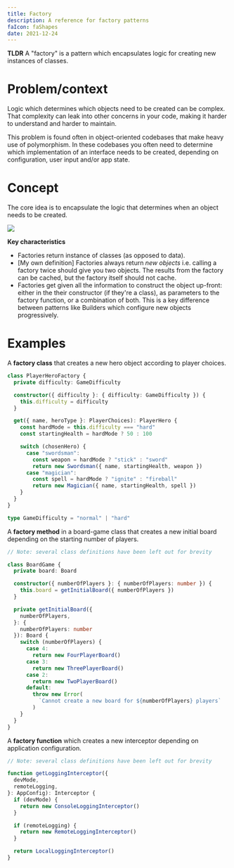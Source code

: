 ```yaml
---
title: Factory
description: A reference for factory patterns
faIcon: faShapes
date: 2021-12-24
---
```



**TLDR** A "factory" is a <Link to="/articles/patterns">pattern</Link> which encapsulates logic for creating new instances of classes.

# Problem/context

Logic which determines which objects need to be created can be complex. That complexity can leak into other concerns in your code, making it harder to understand and harder to maintain.

This problem is found often in object-oriented codebases that make heavy use of polymorphism. In these codebases you often need to determine which implementation of an interface needs to be created, depending on configuration, user input and/or app state.

# Concept

The core idea is to encapsulate the logic that determines when an object needs to be created.

![](./images/factory-sequence.png)

**Key characteristics**

- Factories return instance of classes (as opposed to data).
- [My own definition] Factories always return _new objects_ i.e. calling a factory twice should give you two objects. The results from the factory can be cached, but the factory itself should not cache.
- Factories get given all the information to construct the object up-front: either in the their constructor (if they're a class), as parameters to the factory function, or a combination of both. This is a key difference between patterns like Builders which configure new objects progressively.

# Examples

A **factory class** that creates a new hero object according to player choices.

```typescript
class PlayerHeroFactory {
  private difficulty: GameDifficulty

  constructor({ difficulty }: { difficulty: GameDifficulty }) {
    this.difficulty = difficulty
  }

  get({ name, heroType }: PlayerChoices): PlayerHero {
    const hardMode = this.difficulty === "hard"
    const startingHealth = hardMode ? 50 : 100

    switch (chosenHero) {
      case "swordsman":
        const weapon = hardMode ? "stick" : "sword"
        return new Swordsman({ name, startingHealth, weapon })
      case "magician":
        const spell = hardMode ? "ignite" : "fireball"
        return new Magician({ name, startingHealth, spell })
    }
  }
}

type GameDifficulty = "normal" | "hard"
```

A **factory method** in a board-game class that creates a new initial board depending on the starting number of players.

```typescript
// Note: several class definitions have been left out for brevity

class BoardGame {
  private board: Board

  constructor({ numberOfPlayers }: { numberOfPlayers: number }) {
    this.board = getInitialBoard({ numberOfPlayers })
  }

  private getInitialBoard({
    numberOfPlayers,
  }: {
    numberOfPlayers: number
  }): Board {
    switch (numberOfPlayers) {
      case 4:
        return new FourPlayerBoard()
      case 3:
        return new ThreePlayerBoard()
      case 2:
        return new TwoPlayerBoard()
      default:
        throw new Error(
          `Cannot create a new board for ${numberOfPlayers} players`
        )
    }
  }
}
```

A **factory function** which creates a new <Link to="/articles/pattern-interceptor">interceptor</Link> depending on application configuration.

```typescript
// Note: several class definitions have been left out for brevity

function getLoggingInterceptor({
  devMode,
  remoteLogging,
}: AppConfig): Interceptor {
  if (devMode) {
    return new ConsoleLoggingInterceptor()
  }

  if (remoteLogging) {
    return new RemoteLoggingInterceptor()
  }

  return LocalLoggingInterceptor()
}
```

